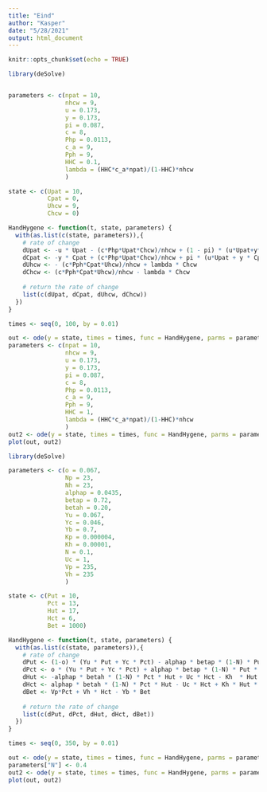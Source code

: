 ```yaml
---
title: "Eind"
author: "Kasper"
date: "5/28/2021"
output: html_document
---
```


```r
knitr::opts_chunk$set(echo = TRUE)
```

```r
library(deSolve)


parameters <- c(npat = 10,
                nhcw = 9,
                u = 0.173,
                y = 0.173,
                pi = 0.087,
                c = 8,
                Php = 0.0113,
                c_a = 9,
                Pph = 9,
                HHC = 0.1,
                lambda = (HHC*c_a*npat)/(1-HHC)*nhcw
                )

state <- c(Upat = 10,
           Cpat = 0,
           Uhcw = 9,
           Chcw = 0)

HandHygene <- function(t, state, parameters) {
  with(as.list(c(state, parameters)),{
    # rate of change
    dUpat <- -u * Upat - (c*Php*Upat*Chcw)/nhcw + (1 - pi) * (u*Upat+y*Cpat)
    dCpat <- -y * Cpat + (c*Php*Upat*Chcw)/nhcw + pi * (u*Upat + y * Cpat)
    dUhcw <- - (c*Pph*Cpat*Uhcw)/nhcw + lambda * Chcw
    dChcw <- (c*Pph*Cpat*Uhcw)/nhcw - lambda * Chcw
    
    # return the rate of change
    list(c(dUpat, dCpat, dUhcw, dChcw))
  })
}

```

```r
times <- seq(0, 100, by = 0.01)

out <- ode(y = state, times = times, func = HandHygene, parms = parameters)
parameters <- c(npat = 10,
                nhcw = 9,
                u = 0.173,
                y = 0.173,
                pi = 0.087,
                c = 8,
                Php = 0.0113,
                c_a = 9,
                Pph = 9,
                HHC = 1,
                lambda = (HHC*c_a*npat)/(1-HHC)*nhcw
                )
out2 <- ode(y = state, times = times, func = HandHygene, parms = parameters)
plot(out, out2)
```


```r
library(deSolve)

parameters <- c(o = 0.067,
                Np = 23,
                Nh = 23,
                alphap = 0.0435,
                betap = 0.72,
                betah = 0.20,
                Yu = 0.067,
                Yc = 0.046,
                Yb = 0.7,
                Kp = 0.000004,
                Kh = 0.00001,
                N = 0.1,
                Uc = 1,
                Vp = 235,
                Vh = 235
                )

state <- c(Put = 10,
           Pct = 13,
           Hut = 17,
           Hct = 6,
           Bet = 1000)

HandHygene <- function(t, state, parameters) {
  with(as.list(c(state, parameters)),{
    # rate of change
    dPut <- (1-o) * (Yu * Put + Yc * Pct) - alphap * betap * (1-N) * Put * Hct - Kp * Put * Bet - Yu * Put
    dPct <- o * (Yu * Put + Yc * Pct) + alphap * betap * (1-N) * Put * Hct +             Kp * Put * Bet - Yc * Pct
    dHut <- -alphap * betah * (1-N) * Pct * Hut + Uc * Hct - Kh  * Hut * Bet
    dHct <- alphap * betah * (1-N) * Pct * Hut - Uc * Hct + Kh * Hut * Bet
    dBet <- Vp*Pct + Vh * Hct - Yb * Bet 
    
    # return the rate of change
    list(c(dPut, dPct, dHut, dHct, dBet))
  })
}

```

```r
times <- seq(0, 350, by = 0.01)

out <- ode(y = state, times = times, func = HandHygene, parms = parameters)
parameters["N"] <- 0.4
out2 <- ode(y = state, times = times, func = HandHygene, parms = parameters)
plot(out, out2)
```
